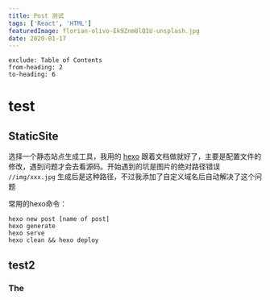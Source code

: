 ```yaml
---
title: Post 测试
tags: ['React', 'HTML']
featuredImage: florian-olivo-Ek9Znm8lQ1U-unsplash.jpg
date: 2020-01-17
---
```



```toc
exclude: Table of Contents
from-heading: 2
to-heading: 6
```

# test

## StaticSite

选择一个静态站点生成工具，我用的 [hexo](https://hexo.io/zh-cn/docs/)
跟着文档做就好了，主要是配置文件的修改，遇到问题才会去看源码。开始遇到的坑是图片的绝对路径错误
`//img/xxx.jpg` 生成后是这种路径，不过我添加了自定义域名后自动解决了这个问题

常用的hexo命令：

```none
hexo new post [name of post]
hexo generate
hexo serve
hexo clean && hexo deploy

```

## test2

### The
